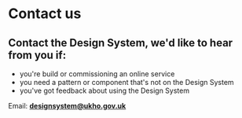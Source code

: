 # Contact us

## Contact the Design System, we'd like to hear from you if:

- you're build or commissioning an online service
- you need a pattern or component that's not on the Design System
- you've got feedback about using the Design System

Email: [**designsystem@ukho.gov.uk**](mailto:designsystem@ukho.gov.uk)
